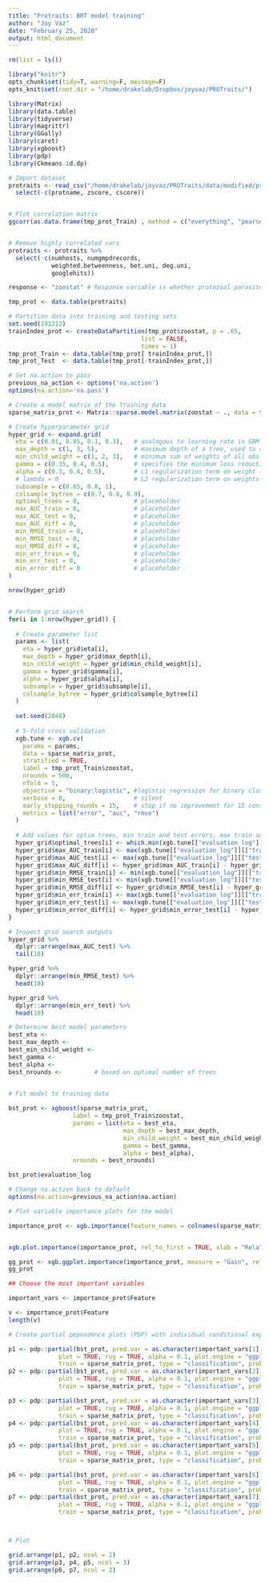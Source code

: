 ```yaml
---
title: "Protraits: BRT model training"
author: "Joy Vaz"
date: "February 25, 2020"
output: html_document
---
```


```r
rm(list = ls())

library("knitr")
opts_chunk$set(tidy=T, warning=F, message=F)
opts_knit$set(root.dir = "/home/drakelab/Dropbox/joyvaz/PROTraits/")
```


```r

library(Matrix)
library(data.table)
library(tidyverse)
library(magrittr)
library(GGally)
library(caret)
library(xgboost)
library(pdp)
library(Ckmeans.1d.dp)

```

```r

# Import dataset
protraits <- read_csv("/home/drakelab/joyvaz/PROTraits/data/modified/protraits_20200225") %>% 
  select(-c(protname, zscore, cscore))


# Plot correlation matrix
ggcorr(as.data.frame(tmp_prot_Train) , method = c("everything", "pearson"), palette = "PuOr", label_size = 1)


# Remove highly correlated vars
protraits <- protraits %>% 
  select(-c(numhosts, numgmpdrecords, 
            weighted.betweenness, bet.uni, deg.uni,
            googlehits))

response <- "zoostat" # Response variable is whether protozoal parasite is zoonotic or not

tmp_prot <- data.table(protraits)


```

```r

# Partition data into training and testing sets
set.seed(191212)
trainIndex_prot <- createDataPartition(tmp_prot$zoostat, p = .65, 
                                     list = FALSE, 
                                     times = 1)
tmp_prot_Train <- data.table(tmp_prot[ trainIndex_prot,])
tmp_prot_Test  <- data.table(tmp_prot[-trainIndex_prot,])

# Set na.action to pass
previous_na_action <- options('na.action')
options(na.action='na.pass')

# Create a model matrix of the training data 
sparse_matrix_prot <- Matrix::sparse.model.matrix(zoostat ~ ., data = tmp_prot_Train)[,-1] 


```

```r

# Create hyperparameter grid
hyper_grid <- expand.grid(
  eta = c(0.01, 0.05, 0.1, 0.3),   # analogous to learning rate in GBM
  max_depth = c(1, 3, 5),          # maximum depth of a tree, used to control overfitting
  min_child_weight = c(1, 2, 3),   # minimum sum of weights of all obs required in a child, similar to min_child_leaf in GBM
  gamma = c(0.35, 0.4, 0.5),       # specifies the minimum loss reduction required to make a split
  alpha = c(0.3, 0.4, 0.5),        # L1 regularization term on weight (analogous to Lasso regression)
  # lambda = 0                     # L2 regularization term on weights (analogous to Ridge regression) 
  subsample = c(0.65, 0.8, 1), 
  colsample_bytree = c(0.7, 0.8, 0.9),
  optimal_trees = 0,               # placeholder
  max_AUC_train = 0,               # placeholder  
  max_AUC_test = 0,                # placeholder
  max_AUC_diff = 0,                # placeholder  
  min_RMSE_train = 0,              # placeholder  
  min_RMSE_test = 0,               # placeholder  
  min_RMSE_diff = 0,               # placeholder  
  min_err_train = 0,               # placeholder  
  min_err_test = 0,                # placeholder  
  min_error_diff = 0               # placeholder  
)

nrow(hyper_grid)


# Perform grid search
for(i in 1:nrow(hyper_grid)) {
  
  # Create parameter list
  params <- list(
    eta = hyper_grid$eta[i],
    max_depth = hyper_grid$max_depth[i],
    min_child_weight = hyper_grid$min_child_weight[i],
    gamma = hyper_grid$gamma[i],
    alpha = hyper_grid$alpha[i],
    subsample = hyper_grid$subsample[i],
    colsample_bytree = hyper_grid$colsample_bytree[i]
  )
  
  set.seed(2048)
  
  # 5-fold cross validation
  xgb.tune <- xgb.cv(
    params = params,
    data = sparse_matrix_prot,
    stratified = TRUE,
    label = tmp_prot_Train$zoostat,
    nrounds = 500,
    nfold = 5,
    objective = "binary:logistic", #logistic regression for binary classification, returns predicted probability
    verbose = 0,                   # silent
    early_stopping_rounds = 15,    # stop if no improvement for 15 consecutive trees
    metrics = list("error", "auc", "rmse")
  )
   
  # Add values for optim trees, min train and test errors, max train and test AUCs, and train-test diffs to grid
  hyper_grid$optimal_trees[i] <- which.min(xgb.tune[["evaluation_log"]][["test_rmse_mean"]])
  hyper_grid$max_AUC_train[i] <- max(xgb.tune[["evaluation_log"]][["train_auc_mean"]])
  hyper_grid$max_AUC_test[i] <- max(xgb.tune[["evaluation_log"]][["test_auc_mean"]])
  hyper_grid$max_AUC_diff[i] <- hyper_grid$max_AUC_train[i] - hyper_grid$max_AUC_test[i]
  hyper_grid$min_RMSE_train[i] <- min(xgb.tune[["evaluation_log"]][["train_rmse_mean"]])
  hyper_grid$min_RMSE_test[i] <- min(xgb.tune[["evaluation_log"]][["test_rmse_mean"]])
  hyper_grid$min_RMSE_diff[i] <- hyper_grid$min_RMSE_test[i] - hyper_grid$min_RMSE_train[i]
  hyper_grid$min_err_train[i] <- max(xgb.tune[["evaluation_log"]][["train_error_mean"]])
  hyper_grid$min_err_test[i] <- max(xgb.tune[["evaluation_log"]][["test_error_mean"]])
  hyper_grid$min_error_diff[i] <- hyper_grid$min_error_test[i] - hyper_grid$min_error_train[i]
}

# Inspect grid search outputs
hyper_grid %>%
  dplyr::arrange(max_AUC_test) %>%
  tail(10)

hyper_grid %>%
  dplyr::arrange(min_RMSE_test) %>%
  head(10)

hyper_grid %>%
  dplyr::arrange(min_err_test) %>%
  head(10)

# Determine best model parameters
best_eta <-  
best_max_depth <-  
best_min_child_weight <-  
best_gamma <-  
best_alpha <-  
best_nrounds <-         # based on optimal number of trees
  
```


```r

# Fit model to training data

bst_prot <- xgboost(sparse_matrix_prot, 
                  label = tmp_prot_Train$zoostat,
                  params = list(eta = best_eta,
                                max_depth = best_max_depth,
                                min_child_weight = best_min_child_weight,
                                gamma = best_gamma,
                                alpha = best_alpha),
                  nrounds = best_nrounds)

bst_prot$evaluation_log

# Change na.action back to default
options(na.action=previous_na_action$na.action)

```

```r

# Plot variable importance plots for the model

importance_prot <- xgb.importance(feature_names = colnames(sparse_matrix_prot), model = bst_prot)


xgb.plot.importance(importance_prot, rel_to_first = TRUE, xlab = "Relative importance")

gg_prot <- xgb.ggplot.importance(importance_prot, measure = "Gain", rel_to_first = TRUE)
gg_prot

```

```r

## Choose the most important variables

important_vars <- importance_prot$Feature

v <- importance_prot$Feature
length(v)

# Create partial pependence plots (PDP) with individual conditional expectation (ICE) curves

p1 <- pdp::partial(bst_prot, pred.var = as.character(important_vars[1]), ice = TRUE, center = F, 
              plot = TRUE, rug = TRUE, alpha = 0.1, plot.engine = "ggplot2", 
              train = sparse_matrix_prot, type = "classification", prob = T)
p2 <- pdp::partial(bst_prot, pred.var = as.character(important_vars[2]), ice = TRUE, center = F, 
              plot = TRUE, rug = TRUE, alpha = 0.1, plot.engine = "ggplot2",
              train = sparse_matrix_prot, type = "classification", prob = T)

p3 <- pdp::partial(bst_prot, pred.var = as.character(important_vars[3]), ice = TRUE, center = F, 
              plot = TRUE, rug = TRUE, alpha = 0.1, plot.engine = "ggplot2", 
              train = sparse_matrix_prot, type = "classification", prob = T)
p4 <- pdp::partial(bst_prot, pred.var = as.character(important_vars[4]), ice = TRUE, center = F, 
              plot = TRUE, rug = TRUE, alpha = 0.1, plot.engine = "ggplot2",
              train = sparse_matrix_prot, type = "classification", prob = T)
p5 <- pdp::partial(bst_prot, pred.var = as.character(important_vars[5]), ice = TRUE, center = F, 
              plot = TRUE, rug = TRUE, alpha = 0.1, plot.engine = "ggplot2",
              train = sparse_matrix_prot, type = "classification", prob = T)

p6 <- pdp::partial(bst_prot, pred.var = as.character(important_vars[6]), ice = TRUE, center = F, 
              plot = TRUE, rug = TRUE, alpha = 0.1, plot.engine = "ggplot2", 
              train = sparse_matrix_prot, type = "classification", prob = T)
p7 <- pdp::partial(bst_prot, pred.var = as.character(important_vars[7]), ice = TRUE, center = F, 
              plot = TRUE, rug = TRUE, alpha = 0.1, plot.engine = "ggplot2", 
              train = sparse_matrix_prot, type = "classification", prob = T)



# Plot

grid.arrange(p1, p2, ncol = 2)
grid.arrange(p3, p4, p5, ncol = 3)
grid.arrange(p6, p7, ncol = 2)

```
